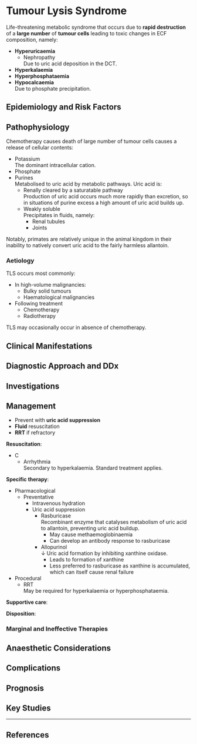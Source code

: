 # Tumour Lysis Syndrome

Life-threatening metabolic syndrome that occurs due to **rapid destruction** of a **large number** of **tumour cells** leading to toxic changes in ECF composition, namely:

* **Hyperuricaemia**
	* Nephropathy\
	Due to uric acid deposition in the DCT.
* **Hyperkalaemia**
* **Hyperphosphataemia**
* **Hypocalcaemia**\
Due to phosphate precipitation.


## Epidemiology and Risk Factors

## Pathophysiology

Chemotherapy causes death of large number of tumour cells causes a release of cellular contents:

* Potassium\
The dominant intracellular cation.
* Phosphate
* Purines\
Metabolised to uric acid by metabolic pathways. Uric acid is:
	* Renally cleared by a saturatable pathway\
	Production of uric acid occurs much more rapidly than excretion, so in situations of purine excess a high amount of uric acid builds up.
	* Weakly soluble\
	Precipitates in fluids, namely:
		* Renal tubules
		* Joints

:::column-margin
Notably, primates are relatively unique in the animal kingdom in their inability to natively convert uric acid to the fairly harmless allantoin.
:::

### Aetiology

TLS occurs most commonly:

* In high-volume malignancies:
	* Bulky solid tumours
	* Haematological malignancies
* Following treatment
	* Chemotherapy
	* Radiotherapy

:::column-margin
TLS may occasionally occur in absence of chemotherapy.
:::

## Clinical Manifestations

## Diagnostic Approach and DDx

## Investigations

## Management

:::priority
* Prevent with **uric acid suppression**
* **Fluid** resuscitation
* **RRT** if refractory
:::

**Resuscitation**:

* C
	* Arrhythmia\
	Secondary to hyperkalaemia. Standard treatment applies.

**Specific therapy**:

* Pharmacological
	* Preventative
		* Intravenous hydration
		* Uric acid suppression
			* Rasburicase\
			Recombinant enzyme that catalyses metabolism of uric acid to allantoin, preventing uric acid buildup.
				* May cause methaemoglobinaemia
				* Can develop an antibody response to rasburicase
			* Allopurinol\
			↓ Uric acid formation by inhibiting xanthine oxidase.
				* Leads to formation of xanthine
				* Less preferred to rasburicase as xanthine is accumulated, which can itself cause renal failure
* Procedural
	* RRT\
	May be required for hyperkalaemia or hyperphosphataemia.

**Supportive care**:

**Disposition**:

### Marginal and Ineffective Therapies

## Anaesthetic Considerations

## Complications

## Prognosis

## Key Studies


---

## References
